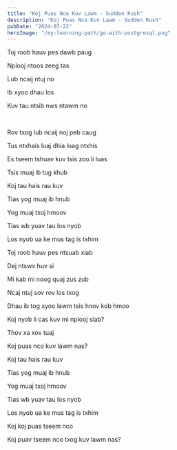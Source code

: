 ```yaml
---
title: "Koj Puas Nco Kuv Lawm - Sudden Rush"
description: "Koj Puas Nco Kuv Lawm - Sudden Rush"
pubDate: "2024-03-22"
heroImage: "/my-learning-path/go-with-postgresql.png"
---
```


Toj roob hauv pes dawb paug

Nplooj ntoos zeeg tas

Lub ncaij ntuj no

Ib xyoo dhau los

Kuv tau ntsib nws ntawm no

<br />

Rov txog lub ncaij noj peb caug

Tus ntxhais luaj dhia luag ntxhis

Es tseem tshuav kuv tsis zoo li luas

Tsis muaj ib tug khub

Koj tau hais rau kuv

Tias yog muaj ib hnub

Yog muaj txoj hmoov

Tias wb yuav tau los nyob

Los nyob ua ke mus tag is txhim

Toj roob hauv pes ntsuab xiab

Dej ntswv huv si

Mi kab mi noog quaj zus zub

Ncaj ntuj sov rov los txog

Dhau ib tog xyoo lawm tsis hnov kob hmoo

Koj nyob li cas kuv mi nplooj siab?

Thov xa xov tuaj

Koj puas nco kuv lawm nas?

Koj tau hais rau kuv

Tias yog muaj ib hnub

Yog muaj txoj hmoov

Tias wb yuav tau los nyob

Los nyob ua ke mus tag is txhim

Koj koj puas tseem nco

Koj puav tseem nco txog kuv lawm nas?
